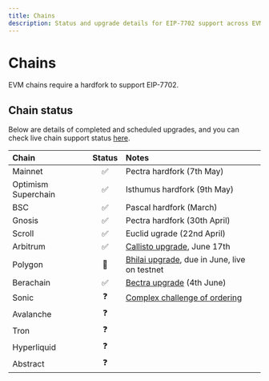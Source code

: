 ```yaml
---
title: Chains
description: Status and upgrade details for EIP-7702 support across EVM chains.
---
```

# Chains

EVM chains require a hardfork to support EIP-7702.

## Chain status

Below are details of completed and scheduled upgrades, and you can check live chain support status [here](https://7702checker.azfuller.com).

| Chain | Status | Notes |
|:------|:------:|:------|
| Mainnet | ✅ | Pectra hardfork (7th May) |
| Optimism Superchain | ✅ | Isthumus hardfork (9th May) |
| BSC | ✅ | Pascal hardfork (March) |
| Gnosis | ✅ | Pectra hardfork (30th April) |
| Scroll | ✅ | Euclid ugrade (22nd April) |
| Arbitrum | ✅| [Callisto upgrade](https://www.tally.xyz/gov/arbitrum/proposal/13108804573775967668959825241666341617107666532012387058509418598838035461528), June 17th|
| Polygon | 🔄 | [Bhilai upgrade](https://governance.polygon.technology/proposals/PIP-63/), due in June, live on testnet| 
| Berachain | ✅ | [Bectra upgrade](https://docs.berachain.com/nodes/guides/bectra) (4th June) |
| Sonic | ❓ | [Complex challenge of ordering](https://blog.soniclabs.com/account-abstraction-and-the-complex-challenge-of-ordering-eip-7702-transactions/) |
| Avalanche | ❓ | |
| Tron | ❓ | |
| Hyperliquid | ❓ | |
| Abstract | ❓ | |